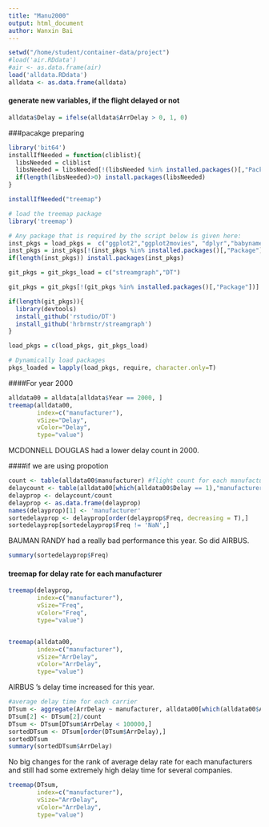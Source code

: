 ```yaml
---
title: "Manu2000"
output: html_document
author: Wanxin Bai
---
```


```r
setwd("/home/student/container-data/project")
#load('air.RDdata')
#air <- as.data.frame(air)
load('alldata.RDdata')
alldata <- as.data.frame(alldata)
```


#### generate new variables, if the flight delayed or not

```r
alldata$Delay = ifelse(alldata$ArrDelay > 0, 1, 0)
```


###pacakge preparing 

```r
library('bit64')
installIfNeeded = function(cliblist){
  libsNeeded = cliblist
  libsNeeded = libsNeeded[!(libsNeeded %in% installed.packages()[,"Package"])]
  if(length(libsNeeded)>0) install.packages(libsNeeded)
}

installIfNeeded("treemap")

# load the treemap package
library('treemap')

# Any package that is required by the script below is given here:
inst_pkgs = load_pkgs =  c("ggplot2","ggplot2movies", "dplyr","babynames","data.table","Rcpp")
inst_pkgs = inst_pkgs[!(inst_pkgs %in% installed.packages()[,"Package"])]
if(length(inst_pkgs)) install.packages(inst_pkgs)

git_pkgs = git_pkgs_load = c("streamgraph","DT")

git_pkgs = git_pkgs[!(git_pkgs %in% installed.packages()[,"Package"])]

if(length(git_pkgs)){
  library(devtools)
  install_github('rstudio/DT')
  install_github('hrbrmstr/streamgraph')
}

load_pkgs = c(load_pkgs, git_pkgs_load)

# Dynamically load packages
pkgs_loaded = lapply(load_pkgs, require, character.only=T)

```




####For year 2000

```r
alldata00 = alldata[alldata$Year == 2000, ]
treemap(alldata00,
        index=c("manufacturer"),
        vSize="Delay",
        vColor="Delay",
        type="value")
```

MCDONNELL DOUGLAS had a lower delay count in 2000.


####if we are using propotion

```r

count <- table(alldata00$manufacturer) #flight count for each manufacturer
delaycount <- table(alldata00[which(alldata00$Delay == 1),"manufacturer"]) # delay count for each carrier
delayprop <- delaycount/count
delayprop <- as.data.frame(delayprop)
names(delayprop)[1] <- 'manufacturer'
sortedelayprop <- delayprop[order(delayprop$Freq, decreasing = T),]
sortedelayprop[sortedelayprop$Freq != 'NaN',]

```

BAUMAN RANDY had a really bad performance this year. So did AIRBUS.

```r
summary(sortedelayprop$Freq)
```


#### treemap for delay rate for each manufacturer

```r
treemap(delayprop,
        index=c("manufacturer"),
        vSize="Freq",
        vColor="Freq",
        type="value")


treemap(alldata00,
        index=c("manufacturer"),
        vSize="ArrDelay",
        vColor="ArrDelay",
        type="value")
```

AIRBUS 's delay time increased for this year.


```r
#average delay time for each carrier
DTsum <- aggregate(ArrDelay ~ manufacturer, alldata00[which(alldata00$ArrDelay > 0),], sum)
DTsum[2] <- DTsum[2]/count
DTsum <- DTsum[DTsum$ArrDelay < 100000,]
sortedDTsum <- DTsum[order(DTsum$ArrDelay),]
sortedDTsum
summary(sortedDTsum$ArrDelay)
```

No big changes for the rank of average delay rate for each manufacturers and still had some extremely high delay time for several companies.

```r
treemap(DTsum,
        index=c("manufacturer"),
        vSize="ArrDelay",
        vColor="ArrDelay",
        type="value")

```

